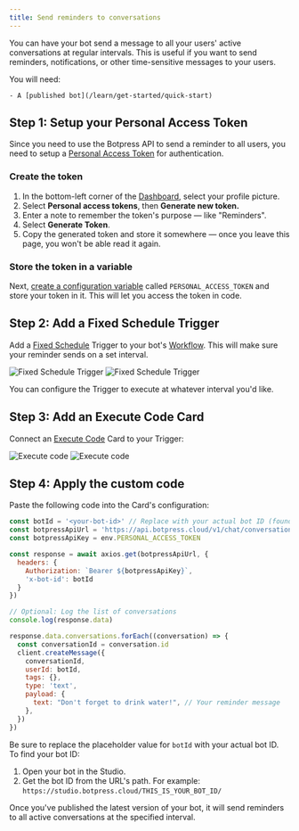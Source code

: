 ```yaml
---
title: Send reminders to conversations
---
```


You can have your bot send a message to all your users' active conversations at regular intervals. This is useful if you want to send reminders, notifications, or other time-sensitive messages to your users.

<Info>
    You will need:

    - A [published bot](/learn/get-started/quick-start)
</Info>

## Step 1: Setup your Personal Access Token

Since you need to use the Botpress API to send a reminder to all users, you need to setup a [Personal Access Token](/learn/get-started/dashboard/workspace/user-profile#personal-access-tokens) for authentication.

### Create the token

1. In the bottom-left corner of the [Dashboard](/learn/get-started/dashboard/), select your profile picture.
2. Select **Personal access tokens**, then **Generate new token.**
3. Enter a note to remember the token's purpose — like "Reminders".
4. Select **Generate Token**.
5. Copy the generated token and store it somewhere — once you leave this page, you won't be able read it again.

### Store the token in a variable

Next, [create a configuration variable](/learn/reference/variables/scopes/configuration#create-a-configuration-variable) called `PERSONAL_ACCESS_TOKEN` and store your token in it. This will let you access the token in code.

## Step 2: Add a Fixed Schedule Trigger

Add a [Fixed Schedule](/learn/reference/cards/fixed-schedule) Trigger to your bot's [Workflow](/learn/reference/workflows). This will make sure your reminder sends on a set interval.

<Frame>
  <img
    alt="Fixed Schedule Trigger"
    className="block dark:hidden"
    src="./assets/fixed-schedule.png"
  />
  <img
    alt="Fixed Schedule Trigger"
    className="hidden dark:block"
    src="./assets/fixed-schedule-dark.png"
  />
</Frame>

You can configure the Trigger to execute at whatever interval you'd like.

## Step 3: Add an Execute Code Card

Connect an [Execute Code](/learn/reference/cards/execute-code) Card to your Trigger:

<Frame>
  <img
    alt="Execute code"
    className="block dark:hidden"
    src="./assets/execute-code.png"
  />
  <img
    alt="Execute code"
    className="hidden dark:block"
    src="./assets/execute-code-dark.png"
  />
</Frame>

## Step 4: Apply the custom code

Paste the following code into the Card's configuration:

``` javascript
const botId = '<your-bot-id>' // Replace with your actual bot ID (found in the Studio URL)
const botpressApiUrl = 'https://api.botpress.cloud/v1/chat/conversations'
const botpressApiKey = env.PERSONAL_ACCESS_TOKEN

const response = await axios.get(botpressApiUrl, {
  headers: {
    Authorization: `Bearer ${botpressApiKey}`,
    'x-bot-id': botId
  }
})

// Optional: Log the list of conversations
console.log(response.data)

response.data.conversations.forEach((conversation) => {
  const conversationId = conversation.id
  client.createMessage({
    conversationId,
    userId: botId,
    tags: {},
    type: 'text',
    payload: {
      text: "Don't forget to drink water!", // Your reminder message
    },
  })
})
```

Be sure to replace the placeholder value for `botId` with your actual bot ID. To find your bot ID:

1. Open your bot in the Studio.
2. Get the bot ID from the URL's path. For example:
`https://studio.botpress.cloud/THIS_IS_YOUR_BOT_ID/`

<Check>
    Once you've published the latest version of your bot, it will send reminders to all active conversations at the specified interval. 
</Check>